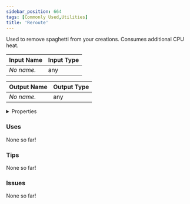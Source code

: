 ```yaml
---
sidebar_position: 664
tags: [Commonly Used,Utilities]
title: 'Reroute'
---
```


Used to remove spaghetti from your creations. Consumes additional CPU heat.






<EsbSvg />

| Input Name | Input Type |
|-----------|-----------|
| *No name.* | any |

| Output Name | Output Type |
|-----------|-----------|
| *No name.* | any |


<details>
  <summary>Properties</summary>
  <div>
    <div>
    <table>
      <thead>
        <tr>
          <th>Is beta required?</th>
          <th>❌</th>
        </tr>
        <tr>
          <th>Is this chip a trolling risk?</th>
          <th>❌</th>
        </tr>
        <tr>
          <th>Is this chip a role assignment risk?</th>
          <th>❌</th>
        </tr>
        <tr>
          <th>Chip UUID</th>
          <th>f8db4ba2-7380-49a0-a0ba-bcdca11fec96</th>
        </tr>
      </thead>
    </table>
    </div>
  </div>
</details>

### Uses

None so far!

### Tips

None so far!

### Issues

None so far!